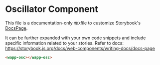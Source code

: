 <!-- Oscillator-Documentation.mdx -->


# Oscillator Component

This file is a documentation-only `MDX`file to customize Storybook's [DocsPage](https://storybook.js.org/docs/react/writing-docs/docs-page#replacing-docspage).

It can be further expanded with your own code snippets and include specific information related to your stories.
Refer to docs: https://storybook.js.org/docs/web-components/writing-docs/docs-page

```html
<wapp-osc></wapp-osc>
```
<Story id="example-oscillator--basic" />